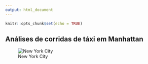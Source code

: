 ---
output: html_document
---

```{r setup, include=FALSE}
knitr::opts_chunk$set(echo = TRUE)
```

## Análises de corridas de táxi em Manhattan

![New York City](./img/NY.jpg)